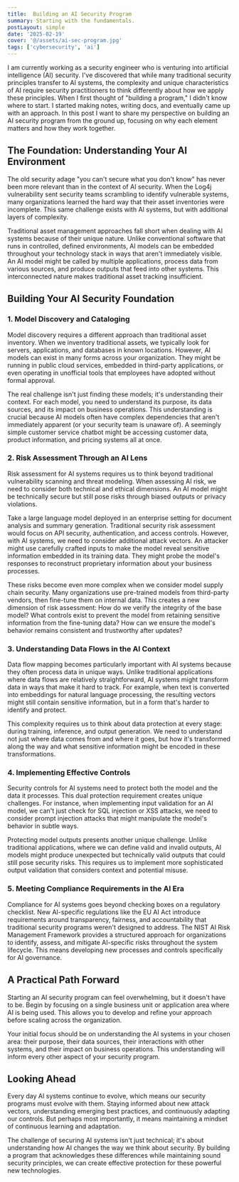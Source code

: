 ```yaml
---
title:  Building an AI Security Program
summary: Starting with the fundamentals.
postLayout: simple
date: '2025-02-19'
cover: '@/assets/ai-sec-program.jpg'
tags: ['cybersecurity', 'ai']
---
```


I am currently working as a security engineer who is venturing into artificial intelligence (AI) security. I've discovered that while many traditional security principles transfer to AI systems, the complexity and unique characteristics of AI require security practitioners to think differently about how we apply these principles. When I first thought of "building a program," I didn't know where to start. I started making notes, writing docs, and eventually came up with an approach. In this post I want to share my perspective on building an AI security program from the ground up, focusing on why each element matters and how they work together.

## The Foundation: Understanding Your AI Environment

The old security adage "you can't secure what you don't know" has never been more relevant than in the context of AI security. When the Log4j vulnerability sent security teams scrambling to identify vulnerable systems, many organizations learned the hard way that their asset inventories were incomplete. This same challenge exists with AI systems, but with additional layers of complexity.

Traditional asset management approaches fall short when dealing with AI systems because of their unique nature. Unlike conventional software that runs in controlled, defined environments, AI models can be embedded throughout your technology stack in ways that aren't immediately visible. An AI model might be called by multiple applications, process data from various sources, and produce outputs that feed into other systems. This interconnected nature makes traditional asset tracking insufficient.

## Building Your AI Security Foundation

### 1. Model Discovery and Cataloging

Model discovery requires a different approach than traditional asset inventory. When we inventory traditional assets, we typically look for servers, applications, and databases in known locations. However, AI models can exist in many forms across your organization. They might be running in public cloud services, embedded in third-party applications, or even operating in unofficial tools that employees have adopted without formal approval.

The real challenge isn't just finding these models; it's understanding their context. For each model, you need to understand its purpose, its data sources, and its impact on business operations. This understanding is crucial because AI models often have complex dependencies that aren't immediately apparent (or your security team is unaware of). A seemingly simple customer service chatbot might be accessing customer data, product information, and pricing systems all at once.

### 2. Risk Assessment Through an AI Lens

Risk assessment for AI systems requires us to think beyond traditional vulnerability scanning and threat modeling. When assessing AI risk, we need to consider both technical and ethical dimensions. An AI model might be technically secure but still pose risks through biased outputs or privacy violations.

Take a large language model deployed in an enterprise setting for document analysis and summary generation. Traditional security risk assessment would focus on API security, authentication, and access controls. However, with AI systems, we need to consider additional attack vectors. An attacker might use carefully crafted inputs to make the model reveal sensitive information embedded in its training data. They might probe the model's responses to reconstruct proprietary information about your business processes.

These risks become even more complex when we consider model supply chain security. Many organizations use pre-trained models from third-party vendors, then fine-tune them on internal data. This creates a new dimension of risk assessment: How do we verify the integrity of the base model? What controls exist to prevent the model from retaining sensitive information from the fine-tuning data? How can we ensure the model's behavior remains consistent and trustworthy after updates?

### 3. Understanding Data Flows in the AI Context

Data flow mapping becomes particularly important with AI systems because they often process data in unique ways. Unlike traditional applications where data flows are relatively straightforward, AI systems might transform data in ways that make it hard to track. For example, when text is converted into embeddings for natural language processing, the resulting vectors might still contain sensitive information, but in a form that's harder to identify and protect.

This complexity requires us to think about data protection at every stage: during training, inference, and output generation. We need to understand not just where data comes from and where it goes, but how it's transformed along the way and what sensitive information might be encoded in these transformations.

### 4. Implementing Effective Controls

Security controls for AI systems need to protect both the model and the data it processes. This dual protection requirement creates unique challenges. For instance, when implementing input validation for an AI model, we can't just check for SQL injection or XSS attacks, we need to consider prompt injection attacks that might manipulate the model's behavior in subtle ways.

Protecting model outputs presents another unique challenge. Unlike traditional applications, where we can define valid and invalid outputs, AI models might produce unexpected but technically valid outputs that could still pose security risks. This requires us to implement more sophisticated output validation that considers context and potential misuse.

### 5. Meeting Compliance Requirements in the AI Era

Compliance for AI systems goes beyond checking boxes on a regulatory checklist. New AI-specific regulations like the EU AI Act introduce requirements around transparency, fairness, and accountability that traditional security programs weren't designed to address. The NIST AI Risk Management Framework provides a structured approach for organizations to identify, assess, and mitigate AI-specific risks throughout the system lifecycle. This means developing new processes and controls specifically for AI governance.

## A Practical Path Forward

Starting an AI security program can feel overwhelming, but it doesn't have to be. Begin by focusing on a single business unit or application area where AI is being used. This allows you to develop and refine your approach before scaling across the organization.

Your initial focus should be on understanding the AI systems in your chosen area: their purpose, their data sources, their interactions with other systems, and their impact on business operations. This understanding will inform every other aspect of your security program.

## Looking Ahead

Every day AI systems continue to evolve, which means our security programs must evolve with them. Staying informed about new attack vectors, understanding emerging best practices, and continuously adapting our controls. But perhaps most importantly, it means maintaining a mindset of continuous learning and adaptation.

The challenge of securing AI systems isn't just technical; it's about understanding how AI changes the way we think about security. By building a program that acknowledges these differences while maintaining sound security principles, we can create effective protection for these powerful new technologies.